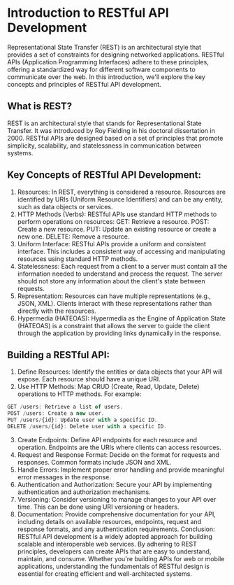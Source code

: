 # Introduction to RESTful API Development

Representational State Transfer (REST) is an architectural style that provides a set of constraints for designing networked applications. RESTful APIs (Application Programming Interfaces) adhere to these principles, offering a standardized way for different software components to communicate over the web. In this introduction, we'll explore the key concepts and principles of RESTful API development.

## What is REST?

REST is an architectural style that stands for Representational State Transfer. It was introduced by Roy Fielding in his doctoral dissertation in 2000. RESTful APIs are designed based on a set of principles that promote simplicity, scalability, and statelessness in communication between systems.

## Key Concepts of RESTful API Development:

1. Resources:
   In REST, everything is considered a resource. Resources are identified by URIs (Uniform Resource Identifiers) and can be any entity, such as data objects or services.
2. HTTP Methods (Verbs):
   RESTful APIs use standard HTTP methods to perform operations on resources:
   GET: Retrieve a resource.
   POST: Create a new resource.
   PUT: Update an existing resource or create a new one.
   DELETE: Remove a resource.
3. Uniform Interface:
   RESTful APIs provide a uniform and consistent interface. This includes a consistent way of accessing and manipulating resources using standard HTTP methods.
4. Statelessness:
   Each request from a client to a server must contain all the information needed to understand and process the request. The server should not store any information about the client's state between requests.
5. Representation:
   Resources can have multiple representations (e.g., JSON, XML). Clients interact with these representations rather than directly with the resources.
6. Hypermedia (HATEOAS):
   Hypermedia as the Engine of Application State (HATEOAS) is a constraint that allows the server to guide the client through the application by providing links dynamically in the response.

## Building a RESTful API:

1. Define Resources:
   Identify the entities or data objects that your API will expose. Each resource should have a unique URI.
2. Use HTTP Methods:
   Map CRUD (Create, Read, Update, Delete) operations to HTTP methods. For example:

```js
GET /users: Retrieve a list of users.
POST /users: Create a new user.
PUT /users/{id}: Update user with a specific ID.
DELETE /users/{id}: Delete user with a specific ID.
```

3. Create Endpoints:
   Define API endpoints for each resource and operation. Endpoints are the URIs where clients can access resources.
4. Request and Response Format:
   Decide on the format for requests and responses. Common formats include JSON and XML.
5. Handle Errors:
   Implement proper error handling and provide meaningful error messages in the response.
6. Authentication and Authorization:
   Secure your API by implementing authentication and authorization mechanisms.
7. Versioning:
   Consider versioning to manage changes to your API over time. This can be done using URI versioning or headers.
8. Documentation:
   Provide comprehensive documentation for your API, including details on available resources, endpoints, request and response formats, and any authentication requirements.
   Conclusion:
   RESTful API development is a widely adopted approach for building scalable and interoperable web services. By adhering to REST principles, developers can create APIs that are easy to understand, maintain, and consume. Whether you're building APIs for web or mobile applications, understanding the fundamentals of RESTful design is essential for creating efficient and well-architected systems.
